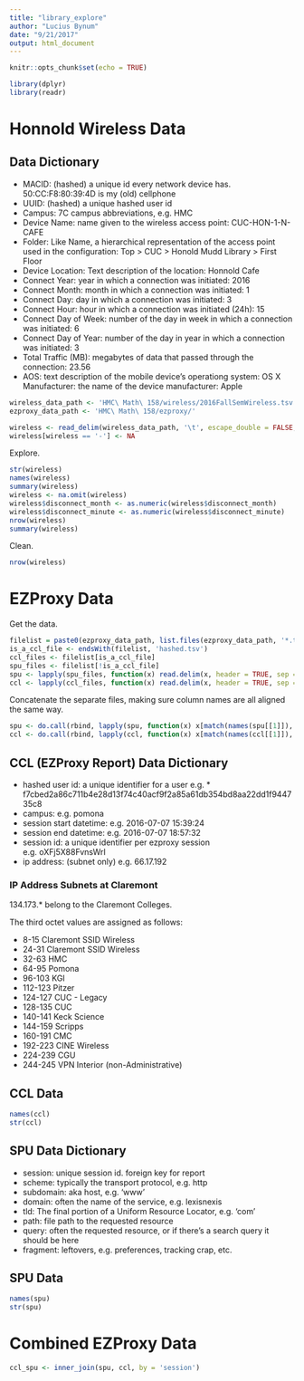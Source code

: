 ```yaml
---
title: "library_explore"
author: "Lucius Bynum"
date: "9/21/2017"
output: html_document
---
```


```r
knitr::opts_chunk$set(echo = TRUE)

library(dplyr)
library(readr)
```

# Honnold Wireless Data

## Data Dictionary 

* MACID: (hashed) a unique id every network device has. 50:CC:F8:80:39:4D  is my (old) cellphone
* UUID: (hashed) a unique hashed user id
* Campus: 7C campus abbreviations, e.g. HMC
* Device Name: name given to the wireless access point: CUC-HON-1-N-CAFE
* Folder: Like Name, a hierarchical representation of the access point used in the configuration: Top > CUC > Honold Mudd Library > First Floor
* Device Location: Text description of the location: Honnold Cafe
* Connect Year: year in which a connection was initiated: 2016
* Connect Month: month in which a connection was initiated: 1
* Connect Day: day in which a connection was initiated: 3
* Connect Hour: hour in which a connection was initiated (24h): 15
* Connect Day of Week: number of the day in week in which a connection was initiated: 6
* Connect Day of Year: number of the day in year in which a connection was initiated: 3
* Total Traffic (MB): megabytes of data that passed through the connection: 23.56
* AOS: text description of the mobile device's operationg system: OS X
Manufacturer: the name of the device manufacturer: Apple

```r
wireless_data_path <- 'HMC\ Math\ 158/wireless/2016FallSemWireless.tsv'
ezproxy_data_path <- 'HMC\ Math\ 158/ezproxy/'

wireless <- read_delim(wireless_data_path, '\t', escape_double = FALSE, trim_ws=TRUE)
wireless[wireless == '-'] <- NA
```

Explore.

```r
str(wireless)
names(wireless)
summary(wireless)
wireless <- na.omit(wireless)
wireless$disconnect_month <- as.numeric(wireless$disconnect_month)
wireless$disconnect_minute <- as.numeric(wireless$disconnect_minute)
nrow(wireless)
summary(wireless)
```

Clean.
```r
nrow(wireless)
```

# EZProxy Data

Get the data.

```r
filelist = paste0(ezproxy_data_path, list.files(ezproxy_data_path, '*.tsv'))
is_a_ccl_file <- endsWith(filelist, 'hashed.tsv')
ccl_files <- filelist[is_a_ccl_file]
spu_files <- filelist[!is_a_ccl_file]
spu <- lapply(spu_files, function(x) read.delim(x, header = TRUE, sep = '\t'))
ccl <- lapply(ccl_files, function(x) read.delim(x, header = TRUE, sep = '\t'))
```

Concatenate the separate files, making sure column names are all aligned the same way.

```r
spu <- do.call(rbind, lapply(spu, function(x) x[match(names(spu[[1]]), names(x))]))
ccl <- do.call(rbind, lapply(ccl, function(x) x[match(names(ccl[[1]]), names(x))]))
```

## CCL (EZProxy Report) Data Dictionary

* hashed user id: a unique identifier for a user e.g. * f7cbed2a86c711b4e28d13f74c40acf9f2a85a61db354bd8aa22dd1f944735c8
* campus: e.g. pomona
* session start datetime: e.g. 2016-07-07 15:39:24
* session end datetime: e.g. 2016-07-07 18:57:32
* session id: a unique identifier per ezproxy session e.g. oXFj5X88FvnsWrI
* ip address: (subnet only) e.g. 66.17.192

### IP Address Subnets at Claremont

134.173.* belong to the Claremont Colleges. 

The third octet values are assigned as follows:

* 8-15      Claremont SSID Wireless
* 24-31      Claremont SSID Wireless
* 32-63      HMC
* 64-95      Pomona
* 96-103     KGI            		
* 112-123     Pitzer
* 124-127     CUC - Legacy
* 128-135     CUC
* 140-141     Keck Science     
* 144-159     Scripps
* 160-191     CMC
* 192-223     CINE Wireless
* 224-239     CGU  
* 244-245     VPN Interior (non-Administrative) 

## CCL Data

```r
names(ccl)
str(ccl)
```

## SPU Data Dictionary

* session: unique session id. foreign key for report
* scheme: typically the transport protocol, e.g. http
* subdomain: aka host, e.g. 'www'
* domain: often the name of the service, e.g. lexisnexis	
* tld: The final portion of a Uniform Resource Locator, e.g. 'com'	
* path: file path to the requested resource	
* query: often the requested resource, or if there's a search query it should be here	
* fragment: leftovers, e.g. preferences, tracking crap, etc.

## SPU Data

```r
names(spu)
str(spu)
```

# Combined EZProxy Data

```r
ccl_spu <- inner_join(spu, ccl, by = 'session')
```
